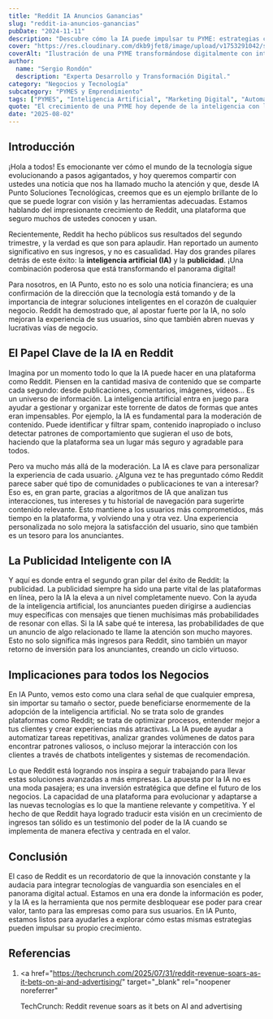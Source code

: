 ```yaml
---
title: "Reddit IA Anuncios Ganancias"
slug: "reddit-ia-anuncios-ganancias"
pubDate: "2024-11-11"
description: "Descubre cómo la IA puede impulsar tu PYME: estrategias concretas de marketing, automatización y datos para aumentar ventas."
cover: "https://res.cloudinary.com/dkb9jfet8/image/upload/v1753291042/small-business_kk56r6.jpg"
coverAlt: "Ilustración de una PYME transformándose digitalmente con inteligencia artificial."
author:
  name: "Sergio Rondón"
  description: "Experta Desarrollo y Transformación Digital."
category: "Negocios y Tecnología"
subcategory: "PYMES y Emprendimiento"
tags: ["PYMES", "Inteligencia Artificial", "Marketing Digital", "Automatización", "Ventas"]
quote: "El crecimiento de una PYME hoy depende de la inteligencia con la que se aplican datos, IA y estrategia. — Sergio Rondón"
date: "2025-08-02"
---
```




<h2 id="introduccion">Introducción</h2>

¡Hola a todos! Es emocionante ver cómo el mundo de la tecnología sigue evolucionando a pasos agigantados, y hoy queremos compartir con ustedes una noticia que nos ha llamado mucho la atención y que, desde IA Punto Soluciones Tecnológicas, creemos que es un ejemplo brillante de lo que se puede lograr con visión y las herramientas adecuadas. Estamos hablando del impresionante crecimiento de Reddit, una plataforma que seguro muchos de ustedes conocen y usan.

Recientemente, Reddit ha hecho públicos sus resultados del segundo trimestre, y la verdad es que son para aplaudir. Han reportado un aumento significativo en sus ingresos, y no es casualidad. Hay dos grandes pilares detrás de este éxito: la <strong>inteligencia artificial (IA)</strong> y la <strong>publicidad</strong>. ¡Una combinación poderosa que está transformando el panorama digital!

Para nosotros, en IA Punto, esto no es solo una noticia financiera; es una confirmación de la dirección que la tecnología está tomando y de la importancia de integrar soluciones inteligentes en el corazón de cualquier negocio. Reddit ha demostrado que, al apostar fuerte por la IA, no solo mejoran la experiencia de sus usuarios, sino que también abren nuevas y lucrativas vías de negocio.

<h2 id="el-papel-clave-de-la-ia-en-reddit">
  El Papel Clave de la IA en Reddit
</h2>

Imagina por un momento todo lo que la IA puede hacer en una plataforma como Reddit. Piensen en la cantidad masiva de contenido que se comparte cada segundo: desde publicaciones, comentarios, imágenes, videos... Es un universo de información. La inteligencia artificial entra en juego para ayudar a gestionar y organizar este torrente de datos de formas que antes eran impensables. Por ejemplo, la IA es fundamental para la moderación de contenido. Puede identificar y filtrar spam, contenido inapropiado o incluso detectar patrones de comportamiento que sugieran el uso de bots, haciendo que la plataforma sea un lugar más seguro y agradable para todos.

Pero va mucho más allá de la moderación. La IA es clave para personalizar la experiencia de cada usuario. ¿Alguna vez te has preguntado cómo Reddit parece saber qué tipo de comunidades o publicaciones te van a interesar? Eso es, en gran parte, gracias a algoritmos de IA que analizan tus interacciones, tus intereses y tu historial de navegación para sugerirte contenido relevante. Esto mantiene a los usuarios más comprometidos, más tiempo en la plataforma, y volviendo una y otra vez. Una experiencia personalizada no solo mejora la satisfacción del usuario, sino que también es un tesoro para los anunciantes.

<h2 id="la-publicidad-inteligente-con-ia">La Publicidad Inteligente con IA</h2>

Y aquí es donde entra el segundo gran pilar del éxito de Reddit: la publicidad. La publicidad siempre ha sido una parte vital de las plataformas en línea, pero la IA la eleva a un nivel completamente nuevo. Con la ayuda de la inteligencia artificial, los anunciantes pueden dirigirse a audiencias muy específicas con mensajes que tienen muchísimas más probabilidades de resonar con ellas. Si la IA sabe qué te interesa, las probabilidades de que un anuncio de algo relacionado te llame la atención son mucho mayores. Esto no solo significa más ingresos para Reddit, sino también un mayor retorno de inversión para los anunciantes, creando un ciclo virtuoso.

<h2 id="implicaciones-para-todos-los-negocios">
  Implicaciones para todos los Negocios
</h2>

En IA Punto, vemos esto como una clara señal de que cualquier empresa, sin importar su tamaño o sector, puede beneficiarse enormemente de la adopción de la inteligencia artificial. No se trata solo de grandes plataformas como Reddit; se trata de optimizar procesos, entender mejor a tus clientes y crear experiencias más atractivas. La IA puede ayudar a automatizar tareas repetitivas, analizar grandes volúmenes de datos para encontrar patrones valiosos, o incluso mejorar la interacción con los clientes a través de chatbots inteligentes y sistemas de recomendación.

Lo que Reddit está logrando nos inspira a seguir trabajando para llevar estas soluciones avanzadas a más empresas. La apuesta por la IA no es una moda pasajera; es una inversión estratégica que define el futuro de los negocios. La capacidad de una plataforma para evolucionar y adaptarse a las nuevas tecnologías es lo que la mantiene relevante y competitiva. Y el hecho de que Reddit haya logrado traducir esta visión en un crecimiento de ingresos tan sólido es un testimonio del poder de la IA cuando se implementa de manera efectiva y centrada en el valor.

<h2 id="conclusion">Conclusión</h2>

El caso de Reddit es un recordatorio de que la innovación constante y la audacia para integrar tecnologías de vanguardia son esenciales en el panorama digital actual. Estamos en una era donde la información es poder, y la IA es la herramienta que nos permite desbloquear ese poder para crear valor, tanto para las empresas como para sus usuarios. En IA Punto, estamos listos para ayudarles a explorar cómo estas mismas estrategias pueden impulsar su propio crecimiento.

<h2 id="referencias">Referencias</h2>

1.  <a
      href="https://techcrunch.com/2025/07/31/reddit-revenue-soars-as-it-bets-on-ai-and-advertising/"
      target="_blank"
      rel="noopener noreferrer"
    >
      TechCrunch: Reddit revenue soars as it bets on AI and advertising
    </a>
